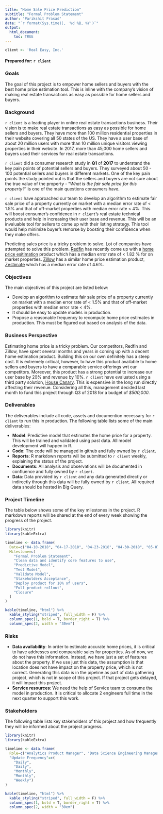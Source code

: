 ```yaml
---
title: "Home Sale Price Prediction"
subtitle: "Formal Problem Statement"
author: "Parikshit Prasad"
date: "`r format(Sys.time(), '%d %B, %Y')`"
output: 
  html_document:
    toc: TRUE
---
```

<style type="text/css">

h1.title {
  font-size: 38px;
  color: DarkRed;
  text-align: center;
}
h3.subtitle { 
    font-size: 24px;
  font-family: "Times New Roman", Times, serif;
  color: DarkRed;
  text-align: center;
}
h4.author, h3.subtitle { /* Header 4 - and the author and data headers use this too  */
    font-size: 18px;
  font-family: "Times New Roman", Times, serif;
  color: DarkRed;
  text-align: center;
}
h4.date { /* Header 4 - and the author and data headers use this too  */
  font-size: 18px;
  font-family: "Times New Roman", Times, serif;
  color: DarkBlue;
  text-align: center;
}
</style>

```r
client <- 'Real Easy, Inc.'
```

#### Prepared for: `r client`

### Goals
The goal of this project is to empower home sellers and buyers with the best home price estimation tool. This is inline with the company's vision of making real estate transactions as easy as possible for home sellers and buyers. 


### Background
`r client` is a leading player in online real estate transactions business. Their vision is to make real estate transactions as easy as possible for home sellers and buyers. They have more than 100 million residential properties in their website covering all 50 states of the US. They have a user base of about 20 million users with more than 10 million unique visitors viewing properties in their website. In 2017, more than 45,000 home sellers and buyers used their services for real estate transactions. 

`r client` did a consumer research study in **Q1** of **2017** to understand the key pain points of potential sellers and buyers. They surveyed about 50 - 100 potential sellers and buyers in different markets. One of the key pain points the study pointed out is that the sellers and buyers are not sure about the true value of the property - “*What is the fair sale price for this property?*” is one of the main questions consumers have. 

`r client` have approached our team to develop an algorithm to estimate fair sale price of a property currently on market with a median error rate of < 1.5% and that of off-market properties with median error rate < 4%. This will boost consumer’s confidence in `r client`'s real estate technical products and help in increasing their user base and revenue. This will be an invaluable tool for sellers to come up with their listing strategy. This tool would help minimize buyer's remorse by boosting their confidence when they make offers. 

Predicting sales price is a tricky problem to solve. Lot of companies have attempted to solve this problem. [Redfin](https://www.redfin.com) has recently come up with a [home price esitimation](https://www.redfin.com/redfin-estimate) product which has a median error rate of < 1.82 % for on market properties. [Zillow](https://www.zillow.com) has a similar home price estimation product, [Zestimate](https://www.zillow.com/zestimate/#acc) which has a median error rate of 4.6%. 



### Objectives
The main objectives of this project are listed below: 

* Develop an algorithm to estimate fair sale price of a property currently on market with a median error rate of < 1.5% and that of off-market properties with median error rate < 4%.
* It should be easy to update models in production. 
* Propose a reasonable frequency to recompute home price estimates in production. This must be figured out based on analysis of the data.  

### Business Perspective
Estimating home price is a tricky problem. Our competitors, Redfin and Zillow, have spent several months and years in coming up with a decent home estimation product. Building this on our own definitely has a steep cost. It is extremely critical, however, to have this product available to home sellers and buyers to have a comparable service offerings wrt our competitors. Moreover, this product has a strong potential to increase our user base by 20% and revenue by 10%. `r client` have evaluated using a third party solution, [House Canary](https://www.housecanary.com/). This  is expensive in the long run directly affecting their revenue. Considering all this, management decided last month to fund this project through Q3 of 2018 for a budget of *$500,000*. 

### Deliverables
The deliverables include all code, assets and documention necessary for `r client` to run this in production. The following table lists some of the main deliverables: 

* **Model**: Predictive model that estimates the home price for a property. This will be trained and validated using past data. All model development will happen in R. 
* **Code**: The code will be managed in github and fully owned by `r client`. 
* **Reports**: R markdown reports will be submitted to `r client` weekly, explaining the status of the project. 
* **Documents**: All analysis and observations will be documented in confluence and fully owned by `r client`. 
* **Data**: Data provided by `r client` and any data generated directly or indirectly through this data will be fully owned by `r client`. All required data should be hosted in Big Query. 

### Project Timeline
The table below shows some of the key milestones in the project. R markdown reports will be shared at the end of every week showing the progress of the project. 

```r
library(knitr)
library(kableExtra)

timeline <- data.frame(
  Date=c("04-10-2018", "04-17-2018", "04-23-2018", "04-30-2018", "05-07-2018", "05-14-2018", "05-21-2018", "05-28-2018", "06-05-2018"),
  Milestone=c(
    "Formal Problem Statement",
    "Clean data and identify core features to use",
    "Predictive Model",
    "Test Model", 
    "Validate Model",
    "Stakeholders Acceptance",
    "Deploy product for 10% of users",
    "Full product rollout",
    "Closure"
  )
)

kable(timeline, "html") %>%
  kable_styling("striped", full_width = F) %>%
  column_spec(1, bold = T, border_right = T) %>%
  column_spec(2, width = "30em")
```

### Risks

* **Data availability**: In order to estimate accurate home prices, it is critical to have addresses and comparable sales for properties. As of now, we do not have this information. Instead, we have just a set of features about the property. If we use just this data, the assumption is that location does not have impact on the property price, which is not correct. Generating this data is in the pipeline as part of data gathering project, which is not in scope of this project. If that project gets delayed, it will impact this project. 
* **Service resources**: We need the help of Service team to consume the model in production. It is critical to allocate 2 engineers full time in the next quarter to support this work. 

### Stakeholders
The following table lists key stakeholders of this project and how frequently they will be informed about the project progress. 

```r
library(knitr)
library(kableExtra)

timeline <- data.frame(
  Role=c("Analytics Product Manager", "Data Science Engineering Manager", "Vice President, Engineering", "Vice President, Product", "QA Manager"),
  "Update Frequency"=c(
    "Daily",
    "Daily",
    "Monthly", 
    "Monthly", 
    "Weekly")
)

kable(timeline, "html") %>%
  kable_styling("striped", full_width = F) %>%
  column_spec(1, bold = T, border_right = T) %>%
  column_spec(2, width = "30em")
```

